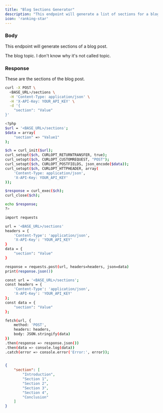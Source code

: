 ```yaml
---
title: "Blog Sections Generator"
description: "This endpoint will generate a list of sections for a blog post."
icon: 'ranking-star'
---
```


### Body

This endpoint will generate sections of a blog post.

<ParamField body="section" type="string">
    The blog topic. I don't know why it's not called topic.
</ParamField>

### Response

<ResponseField name="section" type="array">
    These are the sections of the blog post.
</ResponseField>  


<RequestExample>

```bash cURL
curl -X POST \
  <BASE_URL>/sections \
  -H 'Content-Type: application/json' \
  -H 'X-API-Key: YOUR_API_KEY' \
  -d '{
    "section": "Value"
}'
```

```bash PHP
<?php
$url = '<BASE_URL>/sections';
$data = array(
    "section" => "Value1"
);

$ch = curl_init($url);
curl_setopt($ch, CURLOPT_RETURNTRANSFER, true);
curl_setopt($ch, CURLOPT_CUSTOMREQUEST, "POST");
curl_setopt($ch, CURLOPT_POSTFIELDS, json_encode($data));
curl_setopt($ch, CURLOPT_HTTPHEADER, array(
    'Content-Type: application/json',
    'X-API-Key: YOUR_API_KEY'
));

$response = curl_exec($ch);
curl_close($ch);

echo $response;
?>

```

```bash Python
import requests

url = '<BASE_URL>/sections'
headers = {
    'Content-Type': 'application/json',
    'X-API-Key': 'YOUR_API_KEY'
}
data = {
    "section": "Value"
}

response = requests.post(url, headers=headers, json=data)
print(response.json())


```

```bash JavaScript
const url = '<BASE_URL>/sections';
const headers = {
    'Content-Type': 'application/json',
    'X-API-Key': 'YOUR_API_KEY'
};
const data = {
    "section": "Value"
};

fetch(url, {
    method: 'POST',
    headers: headers,
    body: JSON.stringify(data)
})
.then(response => response.json())
.then(data => console.log(data))
.catch(error => console.error('Error:', error));
    
```


</RequestExample>

<ResponseExample>

```json Example Response
{
	"section": [
		"Introduction",
		"Section 1",
		"Section 2",
        "Section 3",
        "Section 4",
		"Conclusion"
	]
}
```

</ResponseExample>

&nbsp;
#
&nbsp;
#
&nbsp;